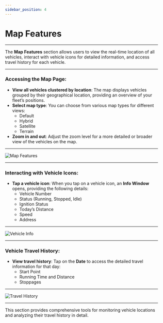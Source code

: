 ```yaml
---
sidebar_position: 4
---
```


# Map Features

---

The **Map Features** section allows users to view the real-time location of all vehicles, interact with vehicle icons for detailed information, and access travel history for each vehicle.

---

### **Accessing the Map Page**:

- **View all vehicles clustered by location**: The map displays vehicles grouped by their geographical location, providing an overview of your fleet’s positions.
- **Select map type**: You can choose from various map types for different views:
  - Default
  - Hybrid
  - Satellite
  - Terrain
- **Zoom in and out**: Adjust the zoom level for a more detailed or broader view of the vehicles on the map.

---

<div
  style={{
    display: 'flex',
    justifyContent: 'center',
    alignItems: 'center',
    height: '500px',
  }}
>
  <img
    src="/assets/guide-images/Map_Features.png"
    alt="Map Features"
    style={{
      width: '250px',
      border: '1px solid #ccc',
      borderRadius: '8px',
      boxShadow: '0 4px 6px rgba(0, 0, 0, 0.1)',
    }}
  />
</div>

---

### **Interacting with Vehicle Icons**:

- **Tap a vehicle icon**: When you tap on a vehicle icon, an **Info Window** opens, providing the following details:
  - Vehicle Number
  - Status (Running, Stopped, Idle)
  - Ignition Status
  - Today’s Distance
  - Speed
  - Address

---

<div
  style={{
    display: 'flex',
    justifyContent: 'center',
    alignItems: 'center',
    height: '500px',
  }}
>
  <img
    src="/assets/guide-images/List.png"
    alt="Vehicle Info"
    style={{
      width: '250px',
      border: '1px solid #ccc',
      borderRadius: '8px',
      boxShadow: '0 4px 6px rgba(0, 0, 0, 0.1)',
    }}
  />
</div>

---

### **Vehicle Travel History**:

- **View travel history**: Tap on the **Date** to access the detailed travel information for that day:
  - Start Point
  - Running Time and Distance
  - Stoppages

---

<div
  style={{
    display: 'flex',
    justifyContent: 'center',
    alignItems: 'center',
    height: '500px',
  }}
>
  <img
    src="/assets/guide-images/History.png"
    alt="Travel History"
    style={{
      width: '250px',
      border: '1px solid #ccc',
      borderRadius: '8px',
      boxShadow: '0 4px 6px rgba(0, 0, 0, 0.1)',
    }}
  />
</div>

---

This section provides comprehensive tools for monitoring vehicle locations and analyzing their travel history in detail.